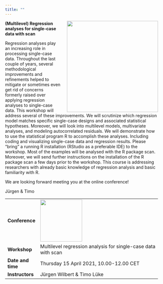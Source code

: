 ```yaml
---
title: ""
---
```


<img src="images/instructors.jpg" style="float: right; width: 300px; margin-left: 20px"/>

**(Multilevel) Regression analyses for single-case data with scan**

Regression analyses play an increasing role in processing single-case data. Throughout the last couple of years, several methodological improvements and refinements helped to mitigate or sometimes even get rid of concerns formerly raised over applying regression analyses to single-case data. This workshop will address several of these improvements. We will scrutinize which regression model matches specific single-case designs and associated statistical hypotheses. Moreover, we will look into multilevel models, multivariate analyses, and modeling autocorrelated residuals. We will demonstrate how to use the statistical program R to accomplish these analyses. Including coding and visualizing single-case data and regression results. Please "bring" a running R installation (RStudio as a preferable IDE) to the workshop. Most of the examples will be analysed with the R package scan. Moreover, we will send further instructions on the installation of the R package scan a few days prior to the workshop. This course is addressing researchers with already basic knowledge of regression analysis and basic familiarity with R.

We are looking forward meeting you at the online conference!

Jürgen & Timo

+-------------------+------------------------------------------------------------------------------------------------------+
| **Conference**    | [![](images/SIBA_logo_2021.png){width="138"}](https://ppw.kuleuven.be/ogp/smallisbeautifulagain2021) |
+-------------------+------------------------------------------------------------------------------------------------------+
| **Workshop**      | Multilevel regression analysis for single-case data with scan                                        |
+-------------------+------------------------------------------------------------------------------------------------------+
| **Date and time** | Thursday 15 April 2021, 10.00-12.00 CET                                                              |
+-------------------+------------------------------------------------------------------------------------------------------+
| **Instructors**   | Jürgen Wilbert & Timo Lüke                                                                           |
+-------------------+------------------------------------------------------------------------------------------------------+
